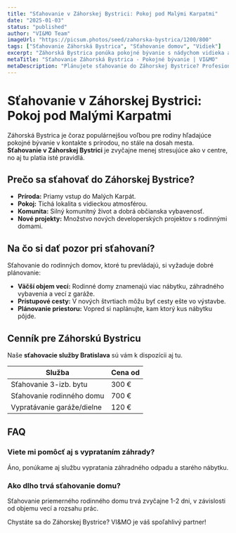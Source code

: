 ```yaml
---
title: "Sťahovanie v Záhorskej Bystrici: Pokoj pod Malými Karpatmi"
date: "2025-01-03"
status: "published"
author: "VI&MO Team"
imageUrl: "https://picsum.photos/seed/zahorska-bystrica/1200/800"
tags: ["Sťahovanie Záhorská Bystrica", "Sťahovanie domov", "Vidiek"]
excerpt: "Záhorská Bystrica ponúka pokojné bývanie s nádychom vidieka a blízkosťou lesa. Sťahovanie do tejto lokality má svoje výhody aj špecifiká."
metaTitle: "Sťahovanie Záhorská Bystrica - Pokojné bývanie | VI&MO"
metaDescription: "Plánujete sťahovanie do Záhorskej Bystrice? Profesionálne služby VI&MO vám zabezpečia hladký presun do rodinných domov aj bytov."
---
```


# Sťahovanie v Záhorskej Bystrici: Pokoj pod Malými Karpatmi

Záhorská Bystrica je čoraz populárnejšou voľbou pre rodiny hľadajúce pokojné bývanie v kontakte s prírodou, no stále na dosah mesta. **Sťahovanie v Záhorskej Bystrici** je zvyčajne menej stresujúce ako v centre, no aj tu platia isté pravidlá.

## Prečo sa sťahovať do Záhorskej Bystrice?

- **Príroda:** Priamy vstup do Malých Karpát.
- **Pokoj:** Tichá lokalita s vidieckou atmosférou.
- **Komunita:** Silný komunitný život a dobrá občianska vybavenosť.
- **Nové projekty:** Množstvo nových developerských projektov s rodinnými domami.

## Na čo si dať pozor pri sťahovaní?

Sťahovanie do rodinných domov, ktoré tu prevládajú, si vyžaduje dobré plánovanie:

- **Väčší objem vecí:** Rodinné domy znamenajú viac nábytku, záhradného vybavenia a vecí z garáže.
- **Prístupové cesty:** V nových štvrtiach môžu byť cesty ešte vo výstavbe.
- **Plánovanie priestoru:** Vopred si naplánujte, kam ktorý kus nábytku pôjde.

## Cenník pre Záhorskú Bystricu

Naše **sťahovacie služby Bratislava** sú vám k dispozícii aj tu.

| Služba                     | Cena od |
| -------------------------- | ------- |
| Sťahovanie 3-izb. bytu     | 300 €   |
| Sťahovanie rodinného domu  | 700 €   |
| Vypratávanie garáže/dielne  | 120 €   |

## FAQ

### Viete mi pomôcť aj s vyprataním záhrady?

Áno, ponúkame aj službu vypratania záhradného odpadu a starého nábytku.

### Ako dlho trvá sťahovanie domu?

Sťahovanie priemerného rodinného domu trvá zvyčajne 1-2 dni, v závislosti od objemu vecí a rozsahu prác.

Chystáte sa do Záhorskej Bystrice? VI&MO je váš spoľahlivý partner!
